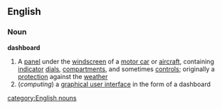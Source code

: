 ==English==
===Noun===
{{wikipedia}}
'''dashboard'''
#A [[panel]] under the [[windscreen]] of a [[motor car]] or [[aircraft]], containing [[indicator]] [[dial]]s, [[compartment]]s, and sometimes [[control]]s; originally a [[protection]] against the [[weather]]
#(''computing'') a [[graphical user interface]] in the form of a dashboard
[[category:English nouns]]